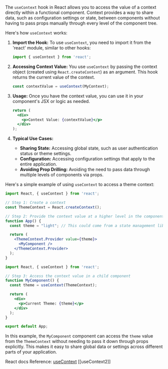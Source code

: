 The `useContext` hook in React allows you to access the value of a context directly within a functional component. Context provides a way to share data, such as configuration settings or state, between components without having to pass props manually through every level of the component tree.

Here's how `useContext` works:

1. **Import the Hook:**
   To use `useContext`, you need to import it from the 'react' module, similar to other hooks:
   ```jsx
   import { useContext } from 'react';
   ```

2. **Accessing Context Value:**
   You use `useContext` by passing the context object (created using `React.createContext`) as an argument. This hook returns the current value of the context.

   ```jsx
   const contextValue = useContext(MyContext);
   ```

3. **Usage:**
   Once you have the context value, you can use it in your component's JSX or logic as needed.

   ```jsx
   return (
     <div>
       <p>Context Value: {contextValue}</p>
     </div>
   );
   ```

4. **Typical Use Cases:**
   - **Sharing State:** Accessing global state, such as user authentication status or theme settings.
   - **Configuration:** Accessing configuration settings that apply to the entire application.
   - **Avoiding Prop Drilling:** Avoiding the need to pass data through multiple levels of components via props.

Here's a simple example of using `useContext` to access a theme context:

```jsx
import React, { useContext } from 'react';

// Step 1: Create a context
const ThemeContext = React.createContext();

// Step 2: Provide the context value at a higher level in the component tree
function App() {
  const theme = "light"; // This could come from a state management library or other source

  return (
    <ThemeContext.Provider value={theme}>
      <MyComponent />
    </ThemeContext.Provider>
  );
}
```

```jsx
import React, { useContext } from 'react';

// Step 3: Access the context value in a child component
function MyComponent() {
  const theme = useContext(ThemeContext);

  return (
    <div>
      <p>Current Theme: {theme}</p>
    </div>
  );
}

export default App;
```

In this example, the `MyComponent` component can access the `theme` value from the `ThemeContext` without needing to pass it down through props explicitly. This makes it easy to share global data or settings across different parts of your application.



React docs Reference: [useContext](https://react.dev/reference/react/useContext)
[[useContext2]]
